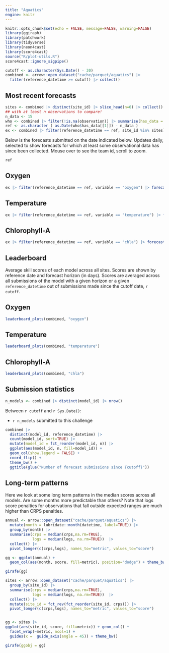 ```yaml
---
title: "Aquatics"
engine: knitr
---
```


```r
knitr::opts_chunk$set(echo = FALSE, message=FALSE, warning=FALSE)
library(ggiraph)
library(patchwork)
library(tidyverse)
library(neon4cast)
library(score4cast)
source("R/plot-utils.R")
score4cast::ignore_sigpipe()

```

```r
cutoff <- as.character(Sys.Date() - 30)
combined <- arrow::open_dataset("cache/parquet/aquatics") |>
  filter(reference_datetime >= cutoff) |> collect()

```

## Most recent forecasts





```r
sites <- combined |> distinct(site_id) |> slice_head(n=6) |> collect() |> pull(site_id)
## with at least n observations to compare!
n_data <- 15
who <- combined |> filter(!is.na(observation)) |> summarise(has_data = max(reference_datetime)) |> collect()
ref <- as.character ( as.Date(who$has_data[[1]]) - n_data )
ex <- combined |> filter(reference_datetime == ref, site_id %in% sites) 
```

Below is the forecasts submitted on the date indicated below. Updates daily, selected to show forecasts for which at least some observational data has since been collected.  Mouse over to see the team id, scroll to zoom.

```r
ref
```



::: panel-tabset
## Oxygen

```r
ex |> filter(reference_datetime == ref, variable == "oxygen") |> forecast_plots()
```

## Temperature

```r
ex |> filter(reference_datetime == ref, variable == "temperature") |> forecast_plots()
```

## Chlorophyll-A

```r
ex |> filter(reference_datetime == ref, variable == "chla") |> forecast_plots()
```
:::

## Leaderboard

Average skill scores of each model across all sites. Scores are shown by reference date and forecast horizon (in days). Scores are averaged across all submissions of the model with a given horizon or a given `reference_datetime` out of submissions made since the cutoff date, `r cutoff`.


::: panel-tabset
## Oxygen

```r
leaderboard_plots(combined, "oxygen")
```

## Temperature

```r
leaderboard_plots(combined, "temperature")
```

## Chlorophyll-A

```r
leaderboard_plots(combined, "chla")
```
:::


## Submission statistics


```r
n_models <- combined |> distinct(model_id) |> nrow()
```


Between `r cutoff` and  `r Sys.Date()`:

- `r n_models` submitted to this challenge


```r
combined |> 
  distinct(model_id, reference_datetime) |>
  count(model_id, sort=TRUE) |>
  mutate(model_id = fct_reorder(model_id, n)) |>
  ggplot(aes(model_id, n, fill=model_id)) +
  geom_col(show.legend = FALSE) + 
  coord_flip() + 
  theme_bw() + 
  ggtitle(glue("Number of forecast submissions since {cutoff}"))
```


## Long-term patterns


Here we look at some long term patterns in the median scores across all models.  Are some months more predictable than others?  Note that logs score penalties for observations that fall outside expected ranges are much higher than CRPS penalties.

```r
annual <- arrow::open_dataset("cache/parquet/aquatics") |>
  mutate(month = lubridate::month(datetime, label=TRUE)) |>
  group_by(month) |>
  summarise(crps = median(crps,na.rm=TRUE), 
            logs = median(logs, na.rm=TRUE))  |> 
  collect() |>
  pivot_longer(c(crps,logs), names_to="metric", values_to="score")

gg <- ggplot(annual) + 
  geom_col(aes(month, score, fill=metric), position="dodge") + theme_bw()

girafe(gg)
```
```r
sites <- arrow::open_dataset("cache/parquet/aquatics") |>
  group_by(site_id) |>
  summarise(crps = median(crps,na.rm=TRUE), 
            logs = median(logs, na.rm=TRUE))  |> 
  collect() |>
  mutate(site_id = fct_rev(fct_reorder(site_id, crps))) |>
  pivot_longer(c(crps,logs), names_to="metric", values_to="score")


gg <- sites |>
ggplot(aes(site_id, score, fill=metric)) + geom_col() +
  facet_wrap(~metric, ncol=1) + 
  guides(x =  guide_axis(angle = 45)) + theme_bw()

girafe(ggobj = gg)

```

